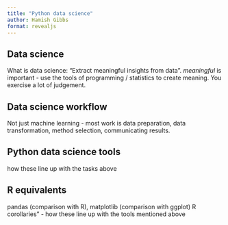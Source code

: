 ```yaml
---
title: "Python data science"
author: Hamish Gibbs
format: revealjs
---
```


## Data science
What is data science: "Extract meaningful insights from data". *meaningful* is important - use the tools of programming / statistics to create meaning. You exercise a lot of judgement.

## Data science workflow
Not just machine learning - most work is data preparation, data transformation, method selection, communicating results.

## Python data science tools
how these line up with the tasks above

## R equivalents
pandas (comparison with R), matplotlib (comparison with ggplot)
R corollaries" - how these line up with the tools mentioned above